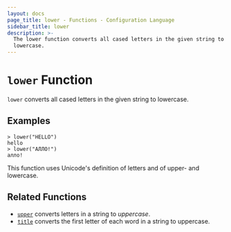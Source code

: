 ```yaml
---
layout: docs
page_title: lower - Functions - Configuration Language
sidebar_title: lower
description: >-
  The lower function converts all cased letters in the given string to
  lowercase.
---
```


# `lower` Function

`lower` converts all cased letters in the given string to lowercase.

## Examples

```text
> lower("HELLO")
hello
> lower("АЛЛО!")
алло!
```

This function uses Unicode's definition of letters and of upper- and lowercase.

## Related Functions

- [`upper`](/docs/from-1.5/functions/string/upper) converts letters in a string to _uppercase_.
- [`title`](/docs/from-1.5/functions/string/title) converts the first letter of each word in a string to uppercase.
